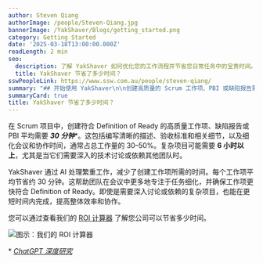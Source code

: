 ```yaml
---
author: Steven Qiang
authorImage: /people/Steven-Qiang.jpg
bannerImage: /YakShaver/Blogs/getting_started.png
category: Getting Started
date: '2025-03-18T13:00:00.000Z'
readLength: 2 min
seo:
  description: 了解 YakShaver 如何优化您的工作流程并节省您日常任务中的宝贵时间。
  title: YakShaver 节省了多少时间？
sswPeopleLink: https://www.ssw.com.au/people/steven-qiang/
summary: "## 开始使用 YakShaver\n\n创建高质量的 Scrum 工作项、PBI 或缺陷报告需要时间——平均每个项目通常需要 30 分钟，有时复杂项目涉及深入讨论或依赖关系，可能超过 6 小时。\n\n## 时间分解：努力的去向\n\n* 30\u201350% 的时间花费在细化会议和协作上。\n* 任务需要清晰的描述、验收标准和完整的上下文，以满足 [Definition of Ready](https://www.ssw.com.au/rules/have-a-definition-of-ready/)。\n\n***\n\n## YakShaver 如何帮助\n\nYakShaver 利用 AI 自动化并加速工作项创建，处理繁重的设置工作。\n\n* 每个工作项节省约 30 分钟\n* 确保更快符合 [Definition of Ready](https://www.ssw.com.au/rules/have-a-definition-of-ready/)\n* 提高简单和复杂任务的效率\n\n***\n\n## 查看您的潜在投资回报率\n\n想知道这对您的团队意味着什么？使用内置的 [ROI 计算器](https://yakshaver.ai/) 估算时间和成本节省。\n"
summaryCard: true
title: YakShaver 节省了多少时间？
---
```

在 Scrum 项目中，创建符合 Definition of Ready 的高质量工作项、缺陷报告或 PBI 平均需要 ***30 分钟***\*。这包括编写清晰的描述、验收标准和相关细节，以及细化会议和协作时间，通常占总工作量的 30–50%。复杂项目可能需要 **6 小时以上**，尤其是当它们需要深入的技术讨论或依赖其他团队时。

YakShaver 通过 AI 处理繁重工作，减少了创建工作项所需的时间。每个工作项平均节省约 30 分钟。这帮助团队在会议中更多地专注于任务细化，并确保工作项更快符合 Definition of Ready。即使是需要深入讨论或依赖的复杂项目，也能在更短时间内完成，提高整体效率和协作。

您可以通过查看我们的 [ROI 计算器](https://yakshaver.ai) 了解您公司可以节省多少时间。

![](/YakShaver/Blogs/ROI.png)图示：我们的 ROI 计算器

\* *[ChatGPT 深度研究](https://chatgpt.com/share/67d8bdb0-0f60-800d-af20-baba64a9a2eb?)*